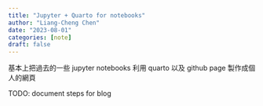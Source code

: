 ```yaml
---
title: "Jupyter + Quarto for notebooks"
author: "Liang-Cheng Chen"
date: "2023-08-01"
categories: [note]
draft: false
---
```


基本上把過去的一些 jupyter notebooks 利用 quarto 以及 github page 製作成個人的網頁

:::{.callout-note}
TODO: document steps for blog
:::